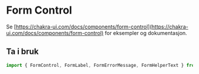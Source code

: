 
<Meta title="Komponenter/Form Control" />

# Form Control

Se [https://chakra-ui.com/docs/components/form-control](https://chakra-ui.com/docs/components/form-control) for eksempler og dokumentasjon.

## Ta i bruk

```jsx
import { FormControl, FormLabel, FormErrorMessage, FormHelperText } from "@kvib/react";
```
